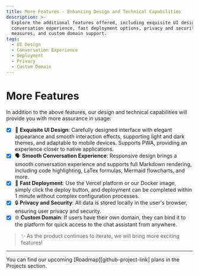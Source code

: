 ```yaml
---
title: More Features - Enhancing Design and Technical Capabilities
description: >-
  Explore the additional features offered, including exquisite UI design, smooth
  conversation experience, fast deployment options, privacy and security
  measures, and custom domain support.
tags:
  - UI Design
  - Conversation Experience
  - Deployment
  - Privacy
  - Custom Domain
---
```

# More Features

In addition to the above features, our design and technical capabilities will provide you with more assurance in usage:

- [x] 💎 **Exquisite UI Design**: Carefully designed interface with elegant appearance and smooth interaction effects, supporting light and dark themes, and adaptable to mobile devices. Supports PWA, providing an experience closer to native applications.
- [x] 🗣️ **Smooth Conversation Experience**: Responsive design brings a smooth conversation experience and supports full Markdown rendering, including code highlighting, LaTex formulas, Mermaid flowcharts, and more.
- [x] 💨 **Fast Deployment**: Use the Vercel platform or our Docker image, simply click the deploy button, and deployment can be completed within 1 minute without complex configuration processes.
- [x] 🔒 **Privacy and Security**: All data is stored locally in the user's browser, ensuring user privacy and security.
- [x] 🌐 **Custom Domain**: If users have their own domain, they can bind it to the platform for quick access to the chat assistant from anywhere.

> ✨ As the product continues to iterate, we will bring more exciting features!

---

<Callout>
  You can find our upcoming [Roadmap][github-project-link] plans in the Projects section.
</Callout>

[github-project-link]: https://github.com/lobehub/lobe-chat/projects
